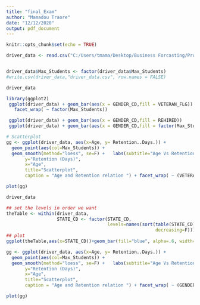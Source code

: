 ---
title: "final_Exam"
author: "Mamadou Traore"
date: "12/12/2020"
output: pdf_document
---

```{r setup, include=FALSE}
knitr::opts_chunk$set(echo = TRUE)
```


```{r}
driver_data <- read.csv("C:/Users/tmama/Desktop/Business Forcasting/Project 2/FResults/driver_data.csv")


driver_data$Max_Students <- factor(driver_data$Max_Students)
#write.csv(driver_data,"driver_data.csv", row.names = FALSE)

driver_data

library(ggplot2)
 ggplot(driver_data) + geom_bar(aes(x = GENDER_CD,fill = VETERAN_FLG)) +
   facet_wrap( ~ factor(Max_Students))

 ggplot(driver_data) + geom_bar(aes(x = GENDER_CD,fill = REHIRED))
 ggplot(driver_data) + geom_bar(aes(x = GENDER_CD,fill = factor(Max_Students)))

# Scatterplot
gg <- ggplot(driver_data, aes(x=Age, y= Retention..Days.)) + 
  geom_point(aes(col=Max_Students)) + 
  geom_smooth(method="loess", se=F) +   labs(subtitle="Age Vs Retention relation", 
       y="Retention (Days)", 
       x="Age", 
       title="Scatterplot", 
       caption = "Age and Retention relation ") + facet_wrap( ~ (VETERAN_FLG))

plot(gg)

```

```{r}
driver_data
```

```{r}
## set the levels in order we want
theTable <- within(driver_data, 
                   STATE_CD <- factor(STATE_CD, 
                                      levels=names(sort(table(STATE_CD), 
                                                        decreasing=F))))
## plot
ggplot(theTable,aes(x=STATE_CD))+geom_bar(fill="blue", alpha=.6, width=.4) + coord_flip()

```


```{r}
gg <- ggplot(driver_data, aes(x=Age, y= Retention..Days.)) + 
  geom_point(aes(col=Max_Students)) + 
  geom_smooth(method="loess", se=F) +   labs(subtitle="Age Vs Retention relation", 
       y="Retention (Days)", 
       x="Age", 
       title="Scatterplot", 
       caption = "Age and Retention relation ") + facet_wrap( ~ (GENDER_CD))

plot(gg)

```